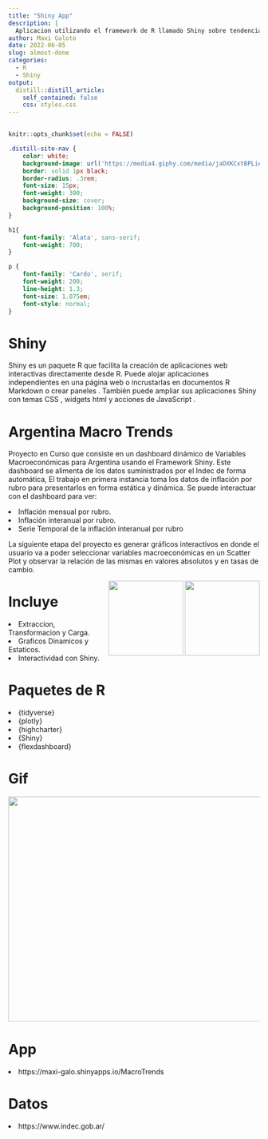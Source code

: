 ```yaml
---
title: "Shiny App"
description: |
  Aplicacion utilizando el framework de R llamado Shiny sobre tendencias de variables macroeconomicas para Argentina.
author: Maxi Galoto
date: 2022-06-05
slug: almost-done
categories:
  - R
  - Shiny
output:
  distill::distill_article:
    self_contained: false
    css: styles.css
---
```


<div >
<img src="https://miro.medium.com/max/1400/1*D-B_EHZ859Zw7rPZ9tK-Vg.png" alt="react" width="1" height="1" />
</div>

```r

knitr::opts_chunk$set(echo = FALSE)

```

```css

.distill-site-nav {
    color: white;
    background-image: url('https://media4.giphy.com/media/jaOXKCxtBPLieRLI0c/giphy.gif?cid=790b76115d6cd90afde8787c5cdcafd67fc94960f3437562&rid=giphy.gif&ct=g');
    border: solid 1px black;
    border-radius: .3rem;
    font-size: 15px;
    font-weight: 300;
    background-size: cover;
    background-position: 100%;
}

h1{
    font-family: 'Alata', sans-serif;
    font-weight: 700;
}

p {
    font-family: 'Cardo', serif;
    font-weight: 200;
    line-height: 1.3;
    font-size: 1.075em;
    font-style: normal;
}

```



# Shiny




Shiny es un paquete R que facilita la creación de aplicaciones web interactivas directamente desde R. Puede alojar aplicaciones independientes en una página web o incrustarlas en documentos R Markdown o crear paneles . También puede ampliar sus aplicaciones Shiny con temas CSS , widgets html y acciones de JavaScript .




# Argentina Macro Trends


Proyecto en Curso que consiste en un dashboard dinámico de Variables Macroeconómicas para Argentina usando el Framework Shiny. Este dashboard se alimenta de los datos suministrados por el Indec de forma automática,
El trabajo en primera instancia toma los datos de inflación por rubro para presentarlos en forma estática y dinámica. Se puede interactuar con el dashboard para ver:

<ui>

<li>
Inflación mensual por rubro.
</li>

<li>
Inflación interanual por rubro.
</li>

<li>
Serie Temporal de la inflación interanual por rubro
</li>

</ui>

La siguiente etapa del proyecto es generar gráficos interactivos en donde el usuario va a poder seleccionar variables macroeconómicas en un Scatter Plot y observar la relación de las mismas en valores absolutos y en tasas de cambio.


<p>
<a href="https://pkgs.rstudio.com/flexdashboard/" rel="nofollow"><img src="https://raw.githubusercontent.com/rstudio/hex-stickers/master/PNG/flexdashboard.png" align="right" width="150" style="max-width: 100%;"></a>
<a href="https://shiny.rstudio.com/" rel="nofollow"><img src="https://raw.githubusercontent.com/rstudio/hex-stickers/master/PNG/shiny.png" align="right" width="150" style="max-width: 100%;"></a>
</p>



# Incluye

<ui>

<li>
Extraccion, Transformacion y Carga.
</li>

<li>
Graficos Dinamicos y Estaticos.
</li>

<li>
Interactividad con Shiny.
</li>


</ui>




# Paquetes de R

<ui>

<li>
{tidyverse}
</li>

<li>
{plotly}
</li>

<li>
{highcharter}
</li>

<li>
{Shiny}
</li>

<li>
{flexdashboard}
</li>

</ui>

# Gif

<p align="center">
  <img 
    width="650"
    height="450"
    src="shinyarg.gif"
  >
</p>

# App

<ui>

<li>
https://maxi-galo.shinyapps.io/MacroTrends
</li>


</ui>



# Datos

<ui>

<li>
https://www.indec.gob.ar/
</li>


</ui>


